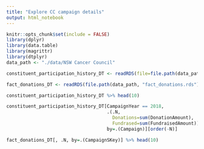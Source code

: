 ```yaml
---
title: "Explore CC campaign details"
output: html_notebook
---
```


```r
knitr::opts_chunk$set(include = FALSE)
library(dplyr)
library(data.table)
library(magrittr)
library(dtplyr)
data_path <- "./data/NSW Cancer Council"
```

```r
constituent_participation_history_DT <- readRDS(file=file.path(data_path, "constituent_participation_history.rds"))

```

```r
fact_donations_DT <- readRDS(file.path(data_path, "fact_donations.rds"))

```

```r
constituent_participation_history_DT %>% head(10)
```

```r
constituent_participation_history_DT[CampaignYear == 2018, 
                                     .(.N, 
                                       Donations=sum(DonationAmount),
                                       Fundrased=sum(FundraisedAmount)),
                                     by=.(Campaign)][order(-N)]
```

```r
fact_donations_DT[, .N, by=.(CampaignSKey)] %>% head(10)
```

